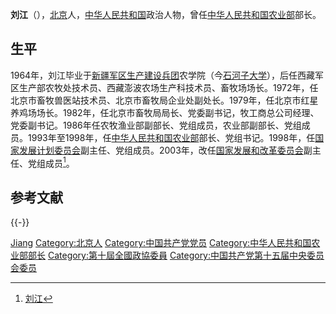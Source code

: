{{Otheruses|刘江}}

'''刘江'''（{{bd|1940年|||catIdx=}}），[[北京|北京]]人，[[中华人民共和国|中华人民共和国]]政治人物，曾任[[中华人民共和国农业部|中华人民共和国农业部]]部长。

== 生平 ==
1964年，刘江毕业于[[新疆军区生产建设兵团|新疆军区生产建设兵团]]农学院（今[[石河子大学|石河子大学]]），后任西藏军区生产部农牧处技术员、西藏澎波农场生产科技术员、畜牧场场长。1972年，任北京市畜牧兽医站技术员、北京市畜牧局企业处副处长。1979年，任北京市红星养鸡场场长。1982年，任北京市畜牧局局长、党委副书记，牧工商总公司经理、党委副书记。1986年任农牧渔业部副部长、党组成员，农业部副部长、党组成员。1993年至1998年，任[[中华人民共和国农业部|中华人民共和国农业部]]部长、党组书记。1998年，任[[国家发展计划委员会|国家发展计划委员会]]副主任、党组成员。2003年，改任[[国家发展和改革委员会|国家发展和改革委员会]]副主任、党组成员<ref>[http://www.cnfatong.com.cn/main/home/ns_detail.php?id=7044&nowmenuid=47&cpath=&catid=0 刘江]{{dead link|date=2017年11月 |bot=InternetArchiveBot |fix-attempted=yes }}</ref>。

== 参考文献 ==
{{reflist}}

{{-}}
{{start box}}
{{s-gov}}
{{s-before|[[刘中一|刘中一]]}}
{{s-title|[[中华人民共和国农业部|中华人民共和国农业部]]部長|1993年4月－1998年3月}}
{{s-after|[[陈耀邦|陈耀邦]]}}
{{end box}}

{{中国政治人物小作品}}
{{中华人民共和国农业部部长}}
{{第8届国务院}}

{{Authority control}}
{{DEFAULTSORT:Liu刘}}
[[Category:刘姓|Jiang]]
[[Category:北京人|Category:北京人]]
[[Category:中国共产党党员|Category:中国共产党党员]]
[[Category:中华人民共和国农业部部长|Category:中华人民共和国农业部部长]]
[[Category:第十屆全國政協委員|Category:第十屆全國政協委員]]
[[Category:中国共产党第十五届中央委员会委员|Category:中国共产党第十五届中央委员会委员]]
